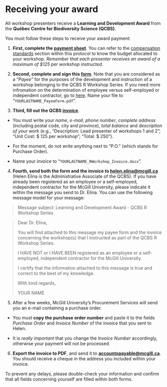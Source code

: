 # Receiving your award {#payment-en}

All workshop presenters receive a **Learning and Development Award** from the **Québec Centre for Biodiversity Science (QCBS)**.

You must follow these steps to receive your award payment:

1. **First, complete the [payment sheet](https://docs.google.com/spreadsheets/d/1Vu566MpuwtEoSrTpobrAPdVBmwi-AHP1lEb9lhv0Uc8/edit?usp=sharing)**. You can refer to the [compensation standards](#preparation-en) section within this protocol to know the budget allocated to your workshop. *Remember that each presenter receives an award of a maximum of $125 per workshop instructed*.

2. **Second, complete and sign this [form](https://www.mcgill.ca/financialservices/files/financialservices/employee_or_selfemployes_20120815_questionnaire_en.pdf)**. Note that you are considered as a “*Payee*” for the purposes of the development and instruction of a workshop belonging to the QCBS R Workshop Series. If you need more infromation on the determination of employee versus self-employed or independent contractor, go to [here](https://www.mcgill.ca/financialservices/policies/emplself#pr2-determination-of-employee-vs-self-employed-independent-contractor). Name your file to "`YOURLASTNAME_PayeeForm.pdf`".

3. **Third, fill out the QCBS [invoice](https://github.com/QCBSRworkshops/presenter-developer-protocol/blob/master/YOURNAME_Invoice.docx?raw=true)**. 

  * You must write your *name*, *e-mail*, *phone number*, *complete address* (including postal code, city and province), *total balance* and *description of your work* (e.g., "Description: Lead presenter of workshops 1 and 2"; "Unit Cost: $ 125 per workshop"; "Total: $ 250"). 
  
  * For the moment, do not write anything next to "P.O." (which stands for Purchase Order).
  
  * Name your invoice to "`YOURLASTNAME_RWorkshop_Invoice.docx`".

4. **Fourth, send both the form and the invoice to [helen.elina@mcgill.ca](mailto:helen.elina@mcgill.ca)** (Helen Elina is the Administrative Associate of the QCBS). If you have already been registered as an employee or a self-employed, independent contractor for the McGill University, please indicate it within the message you send to Dr. Elina. You can use the following message model for your message:

> Message subject: Learning and Development Award - QCBS R Workshop Series

> Dear Dr. Elina,
>
> You will find attached to this message my payee form and the invoice concerning the workshop(s) that I instructed as part of the QCBS R Workshop Series.
>
> I HAVE NOT or I HAVE BEEN registered as an employee or a self-employed, independent contractor for the McGill University.
>
> I certify that the information attached to this message is true and correct to the best of my knowledge.
>
> With kind regards,
>
> YOUR NAME


5. After a few weeks, McGill University's Procurement Services will send you an e-mail containing a purchase order. 

* You must **copy the purchase order number** and paste it to the fields *Purchase Order* and *Invoice Number* of the invoice that you sent to Helen.

* It is *really important* that you change the *Invoice Number* accordingly, otherwise your payment will not be processed.

6. **Export the invoice to PDF**, and send it to [**accountspayable@mcgill.ca**](mailto:accountspayable@mcgill.ca). You should receive a cheque in the address you included within your invoice.

To prevent any delays, please double-check your information and confirm that all fields concerning yourself are filled within both forms.

